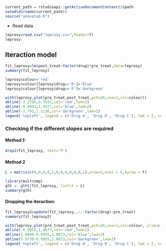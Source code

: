 ```r
current_path = rstudioapi::getActiveDocumentContext()$path
setwd(dirname(current_path))
source("anovatab.R")
```
- Read data 
```r
leprosy=read.csv("leprosy.csv",header=T)
leprosy
```
## Iteraction model

```r
fit_leprosy=lm(post_treat~factor(drug)*pre_treat,data=leprosy)
summary(fit_leprosy)
```
```r
leprosy$colour='red'
leprosy$colour[leprosy$drug=='D']='blue'
leprosy$colour[leprosy$drug=='F']='darkgreen'

with(leprosy,plot(pre_treat,post_treat,pch=20,cex=2,col=colour))
abline(-3.2765,0.7611,col='red',lwd=2)
abline(-8.0943,1.4327,col='blue',lwd=2)
abline(-1.791,1.1136,col='darkgreen',lwd=2)
legend('topleft', legend = c('Drug A', 'Drug B', 'Drug C'), lwd = 2, col = c('red','blue','darkgreen'))
```
### Checking if the different slopes are required
#### Method 1:
```r

drop1(fit_leprosy, test='F')
```
  
#### Method 2
```r
L = matrix(c(0,0,0,0,1,0,0,0,0,0,0,1),nrow=2,ncol = 6,byrow = T)
```
```r
library(multcomp)
glh <- glht(fit_leprosy, linfct = L)
summary(glh)
```
  

#### Dropping the iteraction:
```r
fit_leprosy2=update(fit_leprosy,.~.-factor(drug):pre_treat)
summary(fit_leprosy2)
```
  
```r
with(leprosy,plot(pre_treat,post_treat,pch=20,cex=2,col=colour, ylim=c(0,30),xlim=c(0,30)))
abline(-6.9955,1.0873,col='red',lwd=2)
abline(2.0096-6.9955,1.0873,col='blue',lwd=2)
abline(5.5730-6.9955,1.0873,col='darkgreen',lwd=2)
legend('topleft', legend = c('Drug A', 'Drug B', 'Drug C'), lwd = 2, col = c('red','blue','darkgreen'))
```
  

